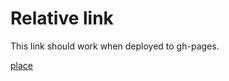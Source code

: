 # Relative link

This link should work when deployed to gh-pages.

[place](/tests/terra-dev-site/terra-dev-site/md)